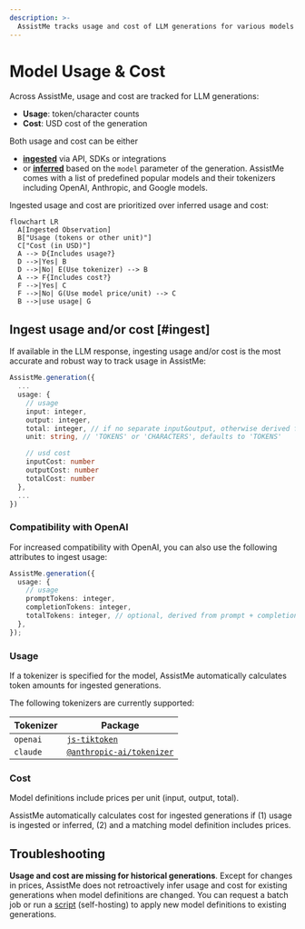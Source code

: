 ```yaml
---
description: >-
  AssistMe tracks usage and cost of LLM generations for various models (incl OpenAI, Anthropic, Google, and more). Add your own model definitions to track any model or custom pricing.
---
```


# Model Usage & Cost

Across AssistMe, usage and cost are tracked for LLM generations:

- **Usage**: token/character counts
- **Cost**: USD cost of the generation

Both usage and cost can be either

- [**ingested**](#ingest) via API, SDKs or integrations
- or [**inferred**](#infer) based on the `model` parameter of the generation. AssistMe comes with a list of predefined popular models and their tokenizers including OpenAI, Anthropic, and Google models.

Ingested usage and cost are prioritized over inferred usage and cost:

```mermaid
flowchart LR
  A[Ingested Observation]
  B["Usage (tokens or other unit)"]
  C["Cost (in USD)"]
  A --> D{Includes usage?}
  D -->|Yes| B
  D -->|No| E(Use tokenizer) --> B
  A --> F{Includes cost?}
  F -->|Yes| C
  F -->|No| G(Use model price/unit) --> C
  B -->|use usage| G
```

## Ingest usage and/or cost [#ingest]

If available in the LLM response, ingesting usage and/or cost is the most accurate and robust way to track usage in AssistMe:

```typescript
AssistMe.generation({
  ...
  usage: {
    // usage
    input: integer,
    output: integer,
    total: integer, // if no separate input&output, otherwise derived from input + output
    unit: string, // 'TOKENS' or 'CHARACTERS', defaults to 'TOKENS'

    // usd cost
    inputCost: number
    outputCost: number
    totalCost: number
  },
  ...
})
```

### Compatibility with OpenAI

For increased compatibility with OpenAI, you can also use the following attributes to ingest usage:

```typescript
AssistMe.generation({
  usage: {
    // usage
    promptTokens: integer,
    completionTokens: integer,
    totalTokens: integer, // optional, derived from prompt + completion
  },
});
```


### Usage

If a tokenizer is specified for the model, AssistMe automatically calculates token amounts for ingested generations.

The following tokenizers are currently supported:

| Tokenizer | Package                                                                            |
| --------- | ---------------------------------------------------------------------------------- |
| `openai`  | [`js-tiktoken`](https://www.npmjs.com/package/js-tiktoken)                         |
| `claude`  | [`@anthropic-ai/tokenizer`](https://www.npmjs.com/package/@anthropic-ai/tokenizer) |

### Cost

Model definitions include prices per unit (input, output, total).

AssistMe automatically calculates cost for ingested generations if (1) usage is ingested or inferred, (2) and a matching model definition includes prices.

## Troubleshooting

**Usage and cost are missing for historical generations**. Except for changes in prices, AssistMe does not retroactively infer usage and cost for existing generations when model definitions are changed. You can request a batch job or run a [script](/docs/deployment/self-host#migrate-models) (self-hosting) to apply new model definitions to existing generations.
